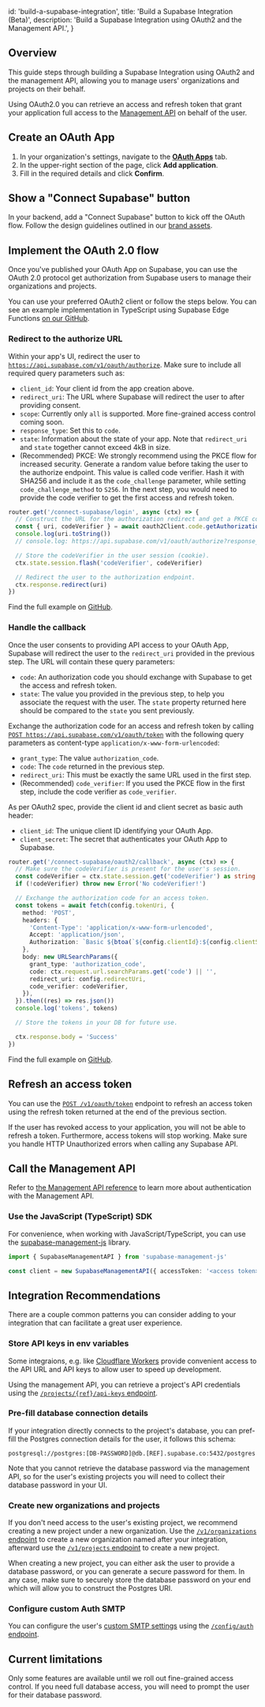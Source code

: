 
  id: 'build-a-supabase-integration',
  title: 'Build a Supabase Integration (Beta)',
  description: 'Build a Supabase Integration using OAuth2 and the Management API.',
}

## Overview

This guide steps through building a Supabase Integration using OAuth2 and the management API, allowing you to manage users' organizations and projects on their behalf.

Using OAuth2.0 you can retrieve an access and refresh token that grant your application full access to the [Management API](https://supabase.com/docs/reference/api/introduction) on behalf of the user.

## Create an OAuth App

1. In your organization's settings, navigate to the [**OAuth Apps**](/dashboard/org/_/apps) tab.
2. In the upper-right section of the page, click **Add application**.
3. Fill in the required details and click **Confirm**.

## Show a "Connect Supabase" button

In your backend, add a "Connect Supabase" button to kick off the OAuth flow. Follow the design guidelines outlined in our [brand assets](/brand-assets).

## Implement the OAuth 2.0 flow

Once you've published your OAuth App on Supabase, you can use the OAuth 2.0 protocol get authorization from Supabase users to manage their organizations and projects.

You can use your preferred OAuth2 client or follow the steps below. You can see an example implementation in TypeScript using Supabase Edge Functions [on our GitHub](https://github.com/supabase/supabase/tree/master/examples/edge-functions/supabase/functions/connect-supabase).

### Redirect to the authorize URL

Within your app's UI, redirect the user to [`https://api.supabase.com/v1/oauth/authorize`](<https://api.supabase.com/api/v1#/oauth%20(beta)/authorize>). Make sure to include all required query parameters such as:

- `client_id`: Your client id from the app creation above.
- `redirect_uri`: The URL where Supabase will redirect the user to after providing consent.
- `scope`: Currently only `all` is supported. More fine-grained access control coming soon.
- `response_type`: Set this to `code`.
- `state`: Information about the state of your app. Note that `redirect_uri` and `state` together cannot exceed 4kB in size.
- (Recommended) PKCE: We strongly recommend using the PKCE flow for increased security. Generate a random value before taking the user to the authorize endpoint. This value is called code verifier. Hash it with SHA256 and include it as the `code_challenge` parameter, while setting `code_challenge_method` to `S256`. In the next step, you would need to provide the code verifier to get the first access and refresh token.

```ts
router.get('/connect-supabase/login', async (ctx) => {
  // Construct the URL for the authorization redirect and get a PKCE codeVerifier.
  const { uri, codeVerifier } = await oauth2Client.code.getAuthorizationUri()
  console.log(uri.toString())
  // console.log: https://api.supabase.com/v1/oauth/authorize?response_type=code&client_id=7673bde9-be72-4d75-bd5e-b0dba2c49b38&redirect_uri=http%3A%2F%2Flocalhost%3A54321%2Ffunctions%2Fv1%2Fconnect-supabase%2Foauth2%2Fcallback&scope=all&code_challenge=jk06R69S1bH9dD4td8mS5kAEFmEbMP5P0YrmGNAUVE0&code_challenge_method=S256

  // Store the codeVerifier in the user session (cookie).
  ctx.state.session.flash('codeVerifier', codeVerifier)

  // Redirect the user to the authorization endpoint.
  ctx.response.redirect(uri)
})
```

Find the full example on [GitHub](https://github.com/supabase/supabase/tree/master/examples/edge-functions/supabase/functions/connect-supabase).

### Handle the callback

Once the user consents to providing API access to your OAuth App, Supabase will redirect the user to the `redirect_uri` provided in the previous step. The URL will contain these query parameters:

- `code`: An authorization code you should exchange with Supabase to get the access and refresh token.
- `state`: The value you provided in the previous step, to help you associate the request with the user. The `state` property returned here should be compared to the `state` you sent previously.

Exchange the authorization code for an access and refresh token by calling [`POST https://api.supabase.com/v1/oauth/token`](<https://api.supabase.com/api/v1#/oauth%20(beta)/token>) with the following query parameters as content-type `application/x-www-form-urlencoded`:

- `grant_type`: The value `authorization_code`.
- `code`: The `code` returned in the previous step.
- `redirect_uri`: This must be exactly the same URL used in the first step.
- (Recommended) `code_verifier`: If you used the PKCE flow in the first step, include the code verifier as `code_verifier`.

As per OAuth2 spec, provide the client id and client secret as basic auth header:

- `client_id`: The unique client ID identifying your OAuth App.
- `client_secret`: The secret that authenticates your OAuth App to Supabase.

```ts
router.get('/connect-supabase/oauth2/callback', async (ctx) => {
  // Make sure the codeVerifier is present for the user's session.
  const codeVerifier = ctx.state.session.get('codeVerifier') as string
  if (!codeVerifier) throw new Error('No codeVerifier!')

  // Exchange the authorization code for an access token.
  const tokens = await fetch(config.tokenUri, {
    method: 'POST',
    headers: {
      'Content-Type': 'application/x-www-form-urlencoded',
      Accept: 'application/json',
      Authorization: `Basic ${btoa(`${config.clientId}:${config.clientSecret}`)}`,
    },
    body: new URLSearchParams({
      grant_type: 'authorization_code',
      code: ctx.request.url.searchParams.get('code') || '',
      redirect_uri: config.redirectUri,
      code_verifier: codeVerifier,
    }),
  }).then((res) => res.json())
  console.log('tokens', tokens)

  // Store the tokens in your DB for future use.

  ctx.response.body = 'Success'
})
```

Find the full example on [GitHub](https://github.com/supabase/supabase/tree/master/examples/edge-functions/supabase/functions/connect-supabase).

## Refresh an access token

You can use the [`POST /v1/oauth/token`](<https://api.supabase.com/api/v1#/oauth%20(beta)/token>) endpoint to refresh an access token using the refresh token returned at the end of the previous section.

If the user has revoked access to your application, you will not be able to refresh a token. Furthermore, access tokens will stop working. Make sure you handle HTTP Unauthorized errors when calling any Supabase API.

## Call the Management API

Refer to [the Management API reference](/docs/reference/api/introduction#authentication) to learn more about authentication with the Management API.

### Use the JavaScript (TypeScript) SDK

For convenience, when working with JavaScript/TypeScript, you can use the [supabase-management-js](https://github.com/supabase-community/supabase-management-js#supabase-management-js) library.

```ts
import { SupabaseManagementAPI } from 'supabase-management-js'

const client = new SupabaseManagementAPI({ accessToken: '<access token>' })
```

## Integration Recommendations

There are a couple common patterns you can consider adding to your integration that can facilitate a great user experience.

### Store API keys in env variables

Some integraions, e.g. like [Cloudflare Workers](/partners/integrations/cloudflare-workers) provide convenient access to the API URL and API keys to allow user to speed up development.

Using the management API, you can retrieve a project's API credentials using the [`/projects/{ref}/api-keys` endpoint](https://api.supabase.com/api/v1#/projects/getProjectApiKeys).

### Pre-fill database connection details

If your integration directly connects to the project's database, you can pref-fill the Postgres connection details for the user, it follows this schema:

```
postgresql://postgres:[DB-PASSWORD]@db.[REF].supabase.co:5432/postgres
```

Note that you cannot retrieve the database password via the management API, so for the user's existing projects you will need to collect their database password in your UI.

### Create new organizations and projects

If you don't need access to the user's existing project, we recommend creating a new project under a new organization. Use the [`/v1/organizations` endpoint](https://api.supabase.com/api/v1#/organizations/createOrganization) to create a new organization named after your integration, afterward use the [`/v1/projects` endpoint](https://api.supabase.com/api/v1#/projects/createProject) to create a new project.

When creating a new project, you can either ask the user to provide a database password, or you can generate a secure password for them. In any case, make sure to securely store the database password on your end which will allow you to construct the Postgres URI.

### Configure custom Auth SMTP

You can configure the user's [custom SMTP settings](https://supabase.com/docs/guides/auth/auth-smtp) using the [`/config/auth` endpoint](https://api.supabase.com/api/v1#/projects%20config/updateV1AuthConfig).

## Current limitations

Only some features are available until we roll out fine-grained access control. If you need full database access, you will need to prompt the user for their database password.


